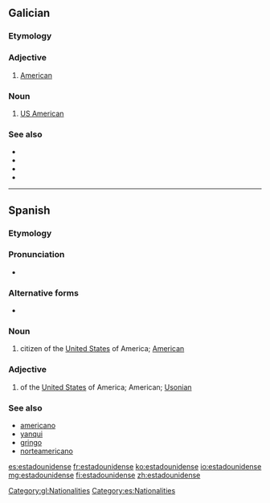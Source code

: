 {{also|estado-unidense}}
==Galician==

===Etymology===
{{suffix|Estados Unidos|ense|gloss1=United States|lang=gl}}

===Adjective===
{{gl-adj}}

# [[American]] {{gloss|of the United States}}

===Noun===
{{gl-noun|mf}}

# [[US American]]

===See also===
* {{l|gl|americano}}
* {{l|gl|norteamericano}}
* {{l|gl|gringo}}
* {{l|gl|norteamericano}}

[[Category:gl:Nationalities]]

----

==Spanish==

===Etymology===
{{suffix|Estados Unidos|ense|gloss1=United States|lang=es}}

===Pronunciation===
* {{IPA|/eˌsta.ðou.niˈðen.se/|/eˌsta.ðow.niˈðen.se/|lang=es}}

===Alternative forms===
* {{l|es|estadunidense}}

===Noun===
{{es-noun|mf}}

# citizen of the [[United States]] of America; [[American]]

===Adjective===
{{es-adj|f=estadounidense|pl=estadounidenses}}

# of the [[United States]] of America; American; [[Usonian]]

===See also===
* [[americano#Spanish|americano]]
* [[yanqui#Spanish|yanqui]]
* [[gringo#Spanish|gringo]]
* [[norteamericano#Spanish|norteamericano]]

[[Category:es:Nationalities]]

[[es:estadounidense]]
[[fr:estadounidense]]
[[ko:estadounidense]]
[[io:estadounidense]]
[[mg:estadounidense]]
[[fi:estadounidense]]
[[zh:estadounidense]]